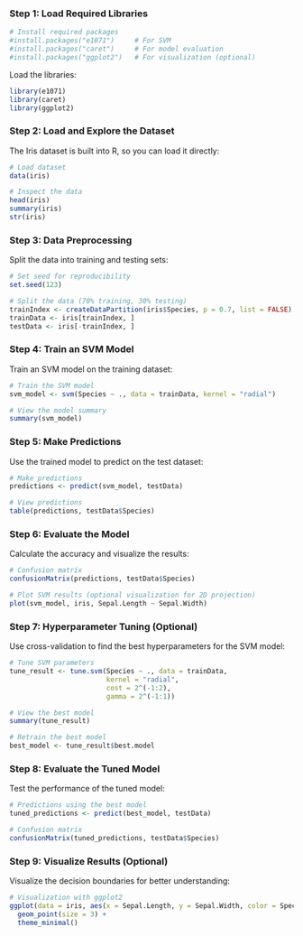 

### Step 1: Load Required Libraries

```r
# Install required packages
#install.packages("e1071")     # For SVM
#install.packages("caret")     # For model evaluation
#install.packages("ggplot2")   # For visualization (optional)
```

Load the libraries:
```r
library(e1071)
library(caret)
library(ggplot2)
```

### Step 2: Load and Explore the Dataset
The Iris dataset is built into R, so you can load it directly:
```r
# Load dataset
data(iris)

# Inspect the data
head(iris)
summary(iris)
str(iris)
```

### Step 3: Data Preprocessing
Split the data into training and testing sets:
```r
# Set seed for reproducibility
set.seed(123)

# Split the data (70% training, 30% testing)
trainIndex <- createDataPartition(iris$Species, p = 0.7, list = FALSE)
trainData <- iris[trainIndex, ]
testData <- iris[-trainIndex, ]
```

### Step 4: Train an SVM Model
Train an SVM model on the training dataset:
```r
# Train the SVM model
svm_model <- svm(Species ~ ., data = trainData, kernel = "radial")

# View the model summary
summary(svm_model)
```

### Step 5: Make Predictions
Use the trained model to predict on the test dataset:
```r
# Make predictions
predictions <- predict(svm_model, testData)

# View predictions
table(predictions, testData$Species)
```

### Step 6: Evaluate the Model
Calculate the accuracy and visualize the results:
```r
# Confusion matrix
confusionMatrix(predictions, testData$Species)

# Plot SVM results (optional visualization for 2D projection)
plot(svm_model, iris, Sepal.Length ~ Sepal.Width)
```

### Step 7: Hyperparameter Tuning (Optional)
Use cross-validation to find the best hyperparameters for the SVM model:
```r
# Tune SVM parameters
tune_result <- tune.svm(Species ~ ., data = trainData,
                        kernel = "radial",
                        cost = 2^(-1:2),
                        gamma = 2^(-1:1))

# View the best model
summary(tune_result)

# Retrain the best model
best_model <- tune_result$best.model
```

### Step 8: Evaluate the Tuned Model
Test the performance of the tuned model:
```r
# Predictions using the best model
tuned_predictions <- predict(best_model, testData)

# Confusion matrix
confusionMatrix(tuned_predictions, testData$Species)
```

### Step 9: Visualize Results (Optional)
Visualize the decision boundaries for better understanding:
```r
# Visualization with ggplot2
ggplot(data = iris, aes(x = Sepal.Length, y = Sepal.Width, color = Species)) +
  geom_point(size = 3) +
  theme_minimal()
```

